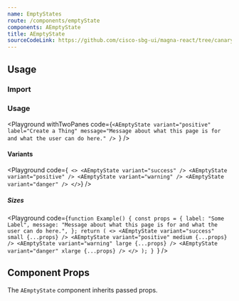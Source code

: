 ```yaml
---
name: EmptyStates
route: /components/emptyState
components: AEmptyState
title: AEmptyState
sourceCodeLink: https://github.com/cisco-sbg-ui/magna-react/tree/canary/framework/components/AEmptyState
---
```


## Usage

### Import

<ComponentImport components="AEmptyState" />

### Usage

<Playground
  withTwoPanes
  code={`<AEmptyState
  variant="positive"
  label="Create a Thing"
  message="Message about what this page is for and what the user can do here."
/>
`}
/>

#### Variants

<Playground
  code={`
<>
  <AEmptyState variant="success" />
  <AEmptyState variant="positive" />
  <AEmptyState variant="warning" />
  <AEmptyState variant="danger" />
</>`}
/>

##### Sizes

<Playground
  code={`function Example() {
  const props = {
    label: "Some Label",
    message:
      "Message about what this page is for and what the user can do here.",
  };
  return (
    <>
      <AEmptyState variant="success" small {...props} />
      <AEmptyState variant="positive" medium {...props} />
      <AEmptyState variant="warning" large {...props} />
      <AEmptyState variant="danger" xlarge {...props} />
    </>
  );
}
  `}
/>

## Component Props

The `AEmptyState` component inherits passed props.

<Props of="AEmptyState" />
